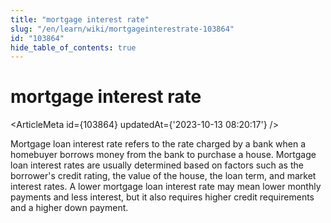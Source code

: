 ```yaml
---
title: "mortgage interest rate"
slug: "/en/learn/wiki/mortgageinterestrate-103864"
id: "103864"
hide_table_of_contents: true
---
```



# mortgage interest rate

<ArticleMeta id={103864} updatedAt={'2023-10-13 08:20:17'} />
<div className='border-solid border-b border-t-0 my-4 border-[var(--ifm-color-gray-300)]' />

Mortgage loan interest rate refers to the rate charged by a bank when a homebuyer borrows money from the bank to purchase a house. Mortgage loan interest rates are usually determined based on factors such as the borrower's credit rating, the value of the house, the loan term, and market interest rates. A lower mortgage loan interest rate may mean lower monthly payments and less interest, but it also requires higher credit requirements and a higher down payment.
